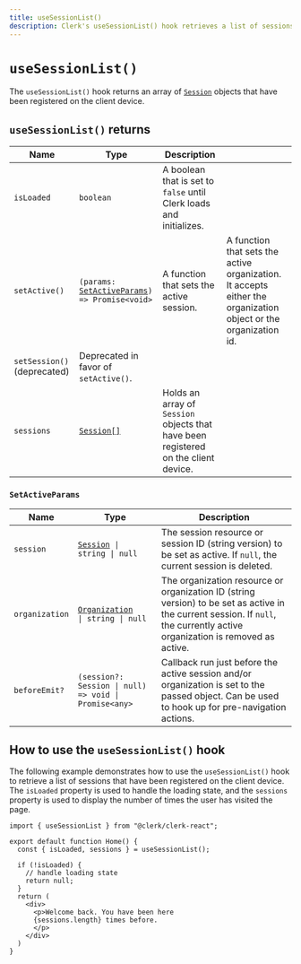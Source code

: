 ```yaml
---
title: useSessionList()
description: Clerk's useSessionList() hook retrieves a list of sessions that have been registered on the client device.
---
```


# `useSessionList()`

The `useSessionList()` hook returns an array of [`Session`](/docs/references/javascript/session) objects that have been registered on the client device.

## `useSessionList()` returns

| Name | Type | Description | |
| - | - | - | - |
| `isLoaded` | `boolean` | A boolean that is set to `false` until Clerk loads and initializes. | |
| `setActive()` | <code>(params: [SetActiveParams](#set-active-params)) => Promise\<void></code> | A function that sets the active session. | A function that sets the active organization. It accepts either the organization object or the organization id. |
| `setSession()` (deprecated) | Deprecated in favor of `setActive()`. | | |
| `sessions` | [`Session[]`](/docs/references/javascript/session) | Holds an array of `Session` objects that have been registered on the client device. | |

### `SetActiveParams`

| Name | Type | Description |
| - | - | - |
| `session` | <code>[Session](/docs/references/javascript/session) \| string \| null</code> | The session resource or session ID (string version) to be set as active. If `null`, the current session is deleted. |
| `organization` | <code>[Organization](/docs/references/javascript/organization/organization) \| string \| null</code> | The organization resource or organization ID (string version) to be set as active in the current session. If `null`, the currently active organization is removed as active. |
| `beforeEmit?` | `(session?: Session \| null) => void \| Promise<any>` | Callback run just before the active session and/or organization is set to the passed object. Can be used to hook up for pre-navigation actions. |

## How to use the `useSessionList()` hook

The following example demonstrates how to use the `useSessionList()` hook to retrieve a list of sessions that have been registered on the client device. The `isLoaded` property is used to handle the loading state, and the `sessions` property is used to display the number of times the user has visited the page.

```tsx {{ prettier: false, filename: 'home.tsx' }}
import { useSessionList } from "@clerk/clerk-react";

export default function Home() {
  const { isLoaded, sessions } = useSessionList();

  if (!isLoaded) {
    // handle loading state
    return null;
  }
  return (
    <div>
      <p>Welcome back. You have been here
      {sessions.length} times before.
      </p>
    </div>
  )
}
```
